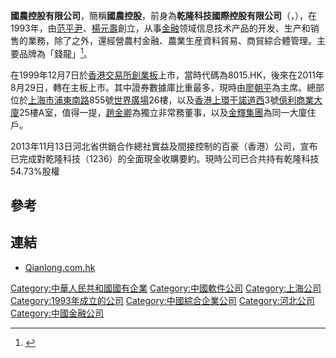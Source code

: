 '''國農控股有限公司'''，簡稱'''國農控股'''，前身為'''乾隆科技國際控股有限公司'''（'''{{lang-en|National Agricultural Holdings Limited}}'''，{{hkex|1236}}），在1993年，由[[范平尹|范平尹]]、[[楊元壽|楊元壽]]創立，从事[[金融|金融]]领域信息技术产品的开发、生产和销售的業務，除了之外，還經營農村金融、農業生産資料貿易、商貿綜合體管理。主要品牌為「錢龍」<REF>
{{Cite web |url=http://www.natagri.com.hk/tc/about/corpinfo.php |title=國農控股有限公司簡介 |accessdate=2014-05-15 |archive-date=2016-03-05 |archive-url=https://web.archive.org/web/20160305192807/http://www.natagri.com.hk/tc/about/corpinfo.php |dead-url=no }}
</REF>。

在1999年12月7日於[[香港交易所|香港交易所]][[香港創業板|創業板]]上市，當時代碼為8015.HK，後來在2011年8月29日，轉在主板上市。其中證券數據庫比重最多，現時由[[廖朝平|廖朝平]]為主席。總部位於[[上海市|上海市]][[浦東南路|浦東南路]]855號[[世界廣場|世界廣場]]26樓，以及[[香港|香港]][[上環|上環]][[干諾道西|干諾道西]]3號[[億利商業大廈|億利商業大廈]]25樓A室，值得一提，[[趙金卿|趙金卿]]為獨立非常務董事，以及[[金輝集團|金輝集團]]為同一大廈住戶。

2013年11月13日河北省供銷合作總社實益及間接控制的百豪（香港）公司，宣布已完成對乾隆科技（1236）的全面現金收購要約。現時公司已合共持有乾隆科技54.73%股權

==參考==
{{REFLIST}}

==連結==
*[http://www.qianlong.com.hk Qianlong.com.hk] {{Wayback|url=http://www.qianlong.com.hk/ |date=20150424084748 }}

[[Category:中華人民共和國國有企業|Category:中華人民共和國國有企業]]
[[Category:中國軟件公司|Category:中國軟件公司]]
[[Category:上海公司|Category:上海公司]]
[[Category:1993年成立的公司|Category:1993年成立的公司]]
[[Category:中國綜合企業公司|Category:中國綜合企業公司]]
[[Category:河北公司|Category:河北公司]]
[[Category:中國金融公司|Category:中國金融公司]]